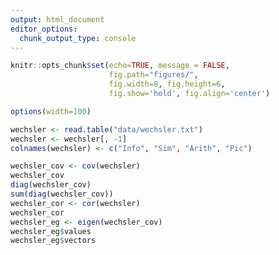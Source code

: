 ```yaml
---
output: html_document
editor_options: 
  chunk_output_type: console
---
```


```r
knitr::opts_chunk$set(echo=TRUE, message = FALSE,
                      fig.path="figures/",
                      fig.width=8, fig.height=6,
                      fig.show='hold', fig.align='center')

options(width=100)
```

```r
wechsler <- read.table("data/wechsler.txt")
wechsler <- wechsler[, -1]
colnames(wechsler) <- c("Info", "Sim", "Arith", "Pic")
```

```r
wechsler_cov <- cov(wechsler)
wechsler_cov
diag(wechsler_cov)
sum(diag(wechsler_cov))
wechsler_cor <- cor(wechsler)
wechsler_cor
wechsler_eg <- eigen(wechsler_cov)
wechsler_eg$values
wechsler_eg$vectors
```

